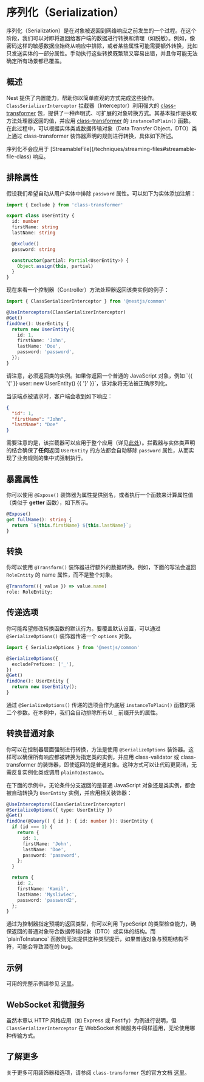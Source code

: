 # 序列化（Serialization）

序列化（Serialization）是在对象被返回到网络响应之前发生的一个过程。在这个阶段，我们可以对即将返回给客户端的数据进行转换和清理（如脱敏）。例如，像密码这样的敏感数据应始终从响应中排除，或者某些属性可能需要额外转换，比如只发送实体的一部分属性。手动执行这些转换既繁琐又容易出错，并且你可能无法确定所有场景都已覆盖。

## 概述

Nest 提供了内置能力，帮助你以简单直观的方式完成这些操作。`ClassSerializerInterceptor` 拦截器（Interceptor）利用强大的 [class-transformer](https://github.com/typestack/class-transformer) 包，提供了一种声明式、可扩展的对象转换方式。其基本操作是获取方法处理器返回的值，并应用 [class-transformer](https://github.com/typestack/class-transformer) 的 `instanceToPlain()` 函数。在此过程中，可以根据实体类或数据传输对象（Data Transfer Object，DTO）类上通过 class-transformer 装饰器声明的规则进行转换，具体如下所述。

<CalloutInfo>
  序列化不会应用于 [StreamableFile](/techniques/streaming-files#streamable-file-class) 响应。
</CalloutInfo>

## 排除属性

假设我们希望自动从用户实体中排除 `password` 属性。可以如下为实体添加注解：

```ts
import { Exclude } from 'class-transformer'

export class UserEntity {
  id: number
  firstName: string
  lastName: string

  @Exclude()
  password: string

  constructor(partial: Partial<UserEntity>) {
    Object.assign(this, partial)
  }
}
```

现在来看一个控制器（Controller）方法处理器返回该类实例的例子：

```ts
import { ClassSerializerInterceptor } from '@nestjs/common'

@UseInterceptors(ClassSerializerInterceptor)
@Get()
findOne(): UserEntity {
  return new UserEntity({
    id: 1,
    firstName: 'John',
    lastName: 'Doe',
    password: 'password',
  });
}
```

<CalloutInfo type='warning'>
请注意，必须返回类的实例。如果你返回一个普通的 JavaScript 对象，例如 `{{ '{' }} user: new UserEntity() {{ '}' }}`，该对象将无法被正确序列化。
</CalloutInfo>

当该端点被请求时，客户端会收到如下响应：

```json
{
  "id": 1,
  "firstName": "John",
  "lastName": "Doe"
}
```

需要注意的是，该拦截器可以应用于整个应用（详见[此处](https://docs.nestjs.com/interceptors#binding-interceptors)）。拦截器与实体类声明的结合确保了**任何**返回 `UserEntity` 的方法都会自动移除 `password` 属性，从而实现了业务规则的集中式强制执行。

## 暴露属性

你可以使用 `@Expose()` 装饰器为属性提供别名，或者执行一个函数来计算属性值（类似于 **getter** 函数），如下所示。

```ts
@Expose()
get fullName(): string {
  return `${this.firstName} ${this.lastName}`;
}
```

## 转换

你可以使用 `@Transform()` 装饰器进行额外的数据转换。例如，下面的写法会返回 `RoleEntity` 的 name 属性，而不是整个对象。

```ts
@Transform(({ value }) => value.name)
role: RoleEntity;
```

## 传递选项

你可能希望修改转换函数的默认行为。要覆盖默认设置，可以通过 `@SerializeOptions()` 装饰器传递一个 `options` 对象。

```ts
import { SerializeOptions } from '@nestjs/common'

@SerializeOptions({
  excludePrefixes: ['_'],
})
@Get()
findOne(): UserEntity {
  return new UserEntity();
}
```

通过 `@SerializeOptions()` 传递的选项会作为底层 `instanceToPlain()` 函数的第二个参数。在本例中，我们会自动排除所有以 `_` 前缀开头的属性。

## 转换普通对象

你可以在控制器层面强制进行转换，方法是使用 `@SerializeOptions` 装饰器。这样可以确保所有响应都被转换为指定类的实例，并应用 class-validator 或 class-transformer 的装饰器，即使返回的是普通对象。这种方式可以让代码更简洁，无需反复实例化类或调用 `plainToInstance`。

在下面的示例中，无论条件分支返回的是普通 JavaScript 对象还是类实例，都会被自动转换为 `UserEntity` 实例，并应用相关装饰器：

```ts
@UseInterceptors(ClassSerializerInterceptor)
@SerializeOptions({ type: UserEntity })
@Get()
findOne(@Query() { id }: { id: number }): UserEntity {
  if (id === 1) {
    return {
      id: 1,
      firstName: 'John',
      lastName: 'Doe',
      password: 'password',
    };
  }

  return {
    id: 2,
    firstName: 'Kamil',
    lastName: 'Mysliwiec',
    password: 'password2',
  };
}
```

<CalloutInfo>
  通过为控制器指定预期的返回类型，你可以利用 TypeScript
  的类型检查能力，确保返回的普通对象符合数据传输对象（DTO）或实体的结构。而 `plainToInstance`
  函数则无法提供这种类型提示，如果普通对象与预期结构不符，可能会导致潜在的 bug。
</CalloutInfo>

## 示例

可用的完整示例请参见 [这里](https://github.com/nestjs/nest/tree/master/sample/21-serializer)。

## WebSocket 和微服务

虽然本章以 HTTP 风格应用（如 Express 或 Fastify）为例进行说明，但 `ClassSerializerInterceptor` 在 WebSocket 和微服务中同样适用，无论使用哪种传输方式。

## 了解更多

关于更多可用装饰器和选项，请参阅 `class-transformer` 包的官方文档 [这里](https://github.com/typestack/class-transformer)。
